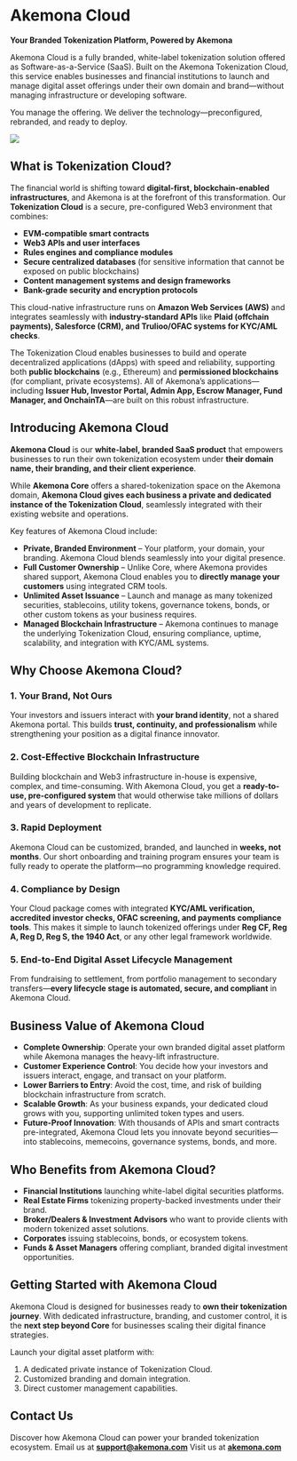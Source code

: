 # Akemona Cloud
**Your Branded Tokenization Platform, Powered by Akemona**

Akemona Cloud is a fully branded, white-label tokenization solution offered as Software-as-a-Service (SaaS). Built on the Akemona Tokenization Cloud,
this service enables businesses and financial institutions to launch and manage digital asset offerings under their own domain and brand—without
managing infrastructure or developing software.

You manage the offering. We deliver the technology—preconfigured, rebranded, and ready to deploy.

<img
  src="/images/cloud-computing.svg"
  className="w-2xs md:w-xs mx-auto py-8"
  width={200}
  height={200}
/>



## What is Tokenization Cloud?

The financial world is shifting toward **digital-first, blockchain-enabled infrastructures**, and Akemona is at the forefront of this transformation. Our **Tokenization Cloud** is a secure, pre-configured Web3 environment that combines:

* **EVM-compatible smart contracts**
* **Web3 APIs and user interfaces**
* **Rules engines and compliance modules**
* **Secure centralized databases** (for sensitive information that cannot be exposed on public blockchains)
* **Content management systems and design frameworks**
* **Bank-grade security and encryption protocols**

This cloud-native infrastructure runs on **Amazon Web Services (AWS)** and integrates seamlessly with **industry-standard APIs** like **Plaid (offchain payments), Salesforce (CRM), and Trulioo/OFAC systems for KYC/AML checks**.

The Tokenization Cloud enables businesses to build and operate decentralized applications (dApps) with speed and reliability, supporting both **public blockchains** (e.g., Ethereum) and **permissioned blockchains** (for compliant, private ecosystems). All of Akemona’s applications—including **Issuer Hub, Investor Portal, Admin App, Escrow Manager, Fund Manager, and OnchainTA**—are built on this robust infrastructure.



## Introducing Akemona Cloud

**Akemona Cloud** is our **white-label, branded SaaS product** that empowers businesses to run their own tokenization ecosystem under **their domain name, their branding, and their client experience**.

While **Akemona Core** offers a shared-tokenization space on the Akemona domain, **Akemona Cloud gives each business a private and dedicated instance of the Tokenization Cloud**, seamlessly integrated with their existing website and operations.

Key features of Akemona Cloud include:

* **Private, Branded Environment** – Your platform, your domain, your branding. Akemona Cloud blends seamlessly into your digital presence.
* **Full Customer Ownership** – Unlike Core, where Akemona provides shared support, Akemona Cloud enables you to **directly manage your customers** using integrated CRM tools.
* **Unlimited Asset Issuance** – Launch and manage as many tokenized securities, stablecoins, utility tokens, governance tokens, bonds, or other custom tokens as your business requires.
* **Managed Blockchain Infrastructure** – Akemona continues to manage the underlying Tokenization Cloud, ensuring compliance, uptime, scalability, and integration with KYC/AML systems.



## Why Choose Akemona Cloud?

### 1. **Your Brand, Not Ours**

Your investors and issuers interact with **your brand identity**, not a shared Akemona portal. This builds **trust, continuity, and professionalism** while strengthening your position as a digital finance innovator.

### 2. **Cost-Effective Blockchain Infrastructure**

Building blockchain and Web3 infrastructure in-house is expensive, complex, and time-consuming. With Akemona Cloud, you get a **ready-to-use, pre-configured system** that would otherwise take millions of dollars and years of development to replicate.

### 3. **Rapid Deployment**

Akemona Cloud can be customized, branded, and launched in **weeks, not months**. Our short onboarding and training program ensures your team is fully ready to operate the platform—no programming knowledge required.

### 4. **Compliance by Design**

Your Cloud package comes with integrated **KYC/AML verification, accredited investor checks, OFAC screening, and payments compliance tools**. This makes it simple to launch tokenized offerings under **Reg CF, Reg A, Reg D, Reg S, the 1940 Act**, or any other legal framework worldwide.

### 5. **End-to-End Digital Asset Lifecycle Management**

From fundraising to settlement, from portfolio management to secondary transfers—**every lifecycle stage is automated, secure, and compliant** in Akemona Cloud.



## Business Value of Akemona Cloud

* **Complete Ownership**: Operate your own branded digital asset platform while Akemona manages the heavy-lift infrastructure.
* **Customer Experience Control**: You decide how your investors and issuers interact, engage, and transact on your platform.
* **Lower Barriers to Entry**: Avoid the cost, time, and risk of building blockchain infrastructure from scratch.
* **Scalable Growth**: As your business expands, your dedicated cloud grows with you, supporting unlimited token types and users.
* **Future-Proof Innovation**: With thousands of APIs and smart contracts pre-integrated, Akemona Cloud lets you innovate beyond securities—into stablecoins, memecoins, governance systems, bonds, and more.



## Who Benefits from Akemona Cloud?

* **Financial Institutions** launching white-label digital securities platforms.
* **Real Estate Firms** tokenizing property-backed investments under their brand.
* **Broker/Dealers & Investment Advisors** who want to provide clients with modern tokenized asset solutions.
* **Corporates** issuing stablecoins, bonds, or ecosystem tokens.
* **Funds & Asset Managers** offering compliant, branded digital investment opportunities.



## Getting Started with Akemona Cloud

Akemona Cloud is designed for businesses ready to **own their tokenization journey**. With dedicated infrastructure, branding, and customer control, it is the **next step beyond Core** for businesses scaling their digital finance strategies.

Launch your digital asset platform with:

1. A dedicated private instance of Tokenization Cloud.
2. Customized branding and domain integration.
3. Direct customer management capabilities.



## Contact Us

Discover how Akemona Cloud can power your branded tokenization ecosystem.
Email us at **[support@akemona.com](mailto:support@akemona.com)**
Visit us at **[akemona.com](https://akemona.com)**


